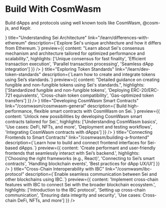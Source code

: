 
# Build With CosmWasm

Build dApps and protocols using well known tools like CosmWasm, @cosm-js, and Keplr.

<div className="grid grid-cols-1 md:grid-cols-2 gap-4 my-8">
  <LinkCard
    icon={<IconTools />}
    title="Understanding Sei Architecture"
    link="/learn/differences-with-ethereum"
    description={`Explore Sei's unique architecture and how it differs from Ethereum.`}
    preview={{
      content: "Learn about Sei's consensus mechanism and architecture tailored for optimized performance and scalability.",
      highlights: ['Unique consensus for fast finality', 'Efficient transaction execution', 'Parallel transaction processing', 'Seamless dApp integration']
    }}
  />
  <LinkCard
    icon={<IconCoins />}
    title="Exploring Token Standards"
    link="/learn/dev-token-standards"
    description={`Learn how to create and integrate tokens using Sei’s standards.`}
    preview={{
      content: "Detailed guidance on creating fungible and non-fungible tokens using Sei's standards.",
      highlights: ['Standardized fungible and non-fungible tokens', 'Deploying ERC-20/ERC-721 equivalents', 'Cross-chain token compatibility', 'Gas-optimized token transfers']
    }}
  />
  <LinkCard
    icon={<IconBrain />}
    title="Developing CosmWasm Smart Contracts"
    link="/cosmwasm/cosmwasm-general"
    description={`Build high-performance, flexible smart contracts with CosmWasm on Sei.`}
    preview={{
      content: 'Unlock new possibilities by developing CosmWasm smart contracts tailored for Sei.',
      highlights: ['Understanding CosmWasm basics', 'Use cases: DeFi, NFTs, and more', 'Deployment and testing workflows', 'Integrating CosmWasm contracts with dApps']
    }}
  />
  <LinkCard
    icon={<IconLayoutDashboard />}
    title="Connecting Frontends to Smart Contracts"
    link="/cosmwasm/building-a-frontend"
    description={`Learn how to build and connect frontend interfaces for Sei-based dApps.`}
    preview={{
      content: 'Create performant and user-friendly frontends that seamlessly interact with Sei’s backend.',
      highlights: ['Choosing the right frameworks (e.g., React)', 'Connecting to Sei’s smart contracts', 'Handling blockchain events', 'Best practices for dApp UX/UI']
    }}
  />
  <LinkCard
    icon={<IconArrowsExchange />}
    title="Cross-Chain Interoperability with IBC"
    link="/cosmwasm/ibc-protocol"
    description={`Enable seamless communication between Sei and other blockchains using IBC.`}
    preview={{
      content: 'Implement cross-chain features with IBC to connect Sei with the broader blockchain ecosystem.',
      highlights: ['Introduction to the IBC protocol', 'Setting up cross-chain communication', 'Ensuring data integrity and security', 'Use cases: Cross-chain DeFi, NFTs, and more']
    }}
  />
</div>
